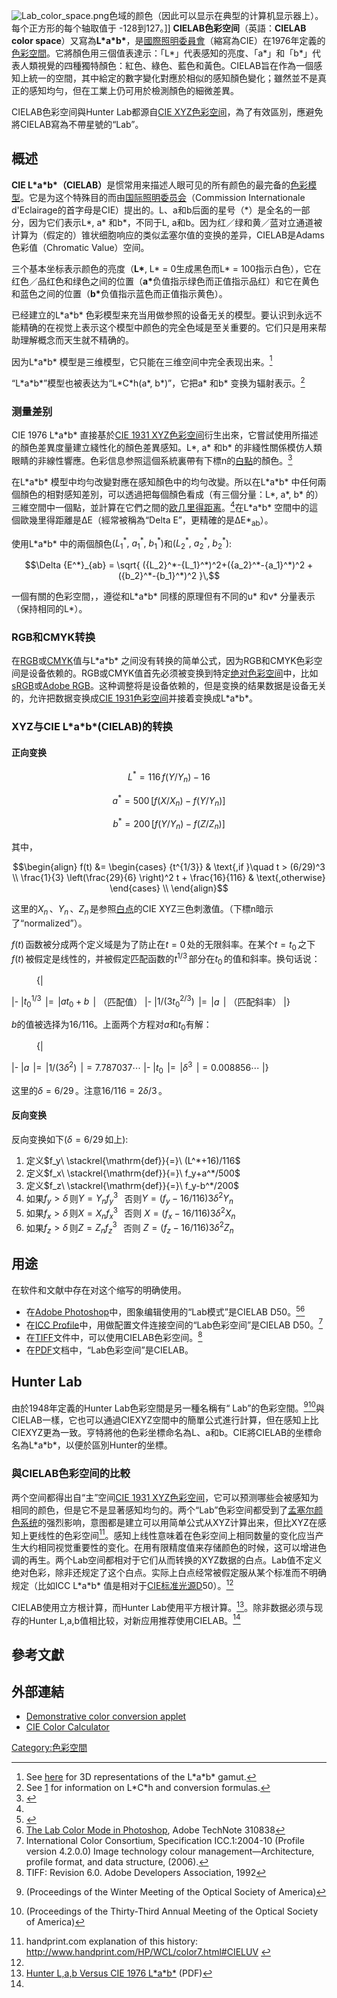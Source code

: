 {{copyedit|for=标点|time=2021-01-01T11:19:58+00:00}}
[[File:Lab_color_space.png|thumb]]色域的颜色（因此可以显示在典型的计算机显示器上）。每个正方形的每个轴取值于 -128到127。]]
'''CIELAB色彩空间'''（英語：'''CIELAB color space'''）又寫為'''L*a*b*'''，是[[國際照明委員會|國際照明委員會]]（縮寫為CIE）在1976年定義的[[色彩空間|色彩空間]]。它將顏色用三個值表達示：「L*」代表感知的亮度、「a*」和「b*」代表人類視覺的四種獨特顏色：紅色、綠色、藍色和黃色。CIELAB旨在作為一個感知上統一的空間，其中給定的數字變化對應於相似的感知顏色變化；雖然並不是真正的感知均勻，但在工業上仍可用於檢測顏色的細微差異。

CIELAB色彩空间與Hunter Lab都源自[[CIE_1931色彩空間|CIE XYZ色彩空间]]，為了有效區別，應避免將CIELAB寫為不帶星號的“Lab”。

== 概述 ==
'''CIE L*a*b*（CIELAB）'''是惯常用来描述人眼可见的所有颜色的最完备的[[色彩模型|色彩模型]]。它是为这个特殊目的而由[[国际照明委员会|国际照明委员会]]（Commission Internationale d'Eclairage的首字母是CIE）提出的。L、a和b后面的星号（*）是全名的一部分，因为它们表示L*, a* 和b*，不同于L, a和b。因为红／绿和黄／蓝对立通道被计算为（假定的）锥状细胞响应的类似孟塞尔值的变换的差异，CIELAB是Adams色彩值（Chromatic Value）空间。

三个基本坐标表示颜色的亮度（'''L*''', L* = 0生成黑色而L* = 100指示白色），它在红色／品红色和绿色之间的位置（'''a*'''负值指示绿色而正值指示品红）和它在黄色和蓝色之间的位置（'''b*'''负值指示蓝色而正值指示黄色）。

已经建立的L*a*b* 色彩模型来充当用做参照的设备无关的模型。要认识到永远不能精确的在视觉上表示这个模型中颜色的完全色域是至关重要的。它们只是用来帮助理解概念而天生就不精确的。

因为L*a*b* 模型是三维模型，它只能在三维空间中完全表现出来。<ref>See [http://www.brucelindbloom.com/index.html?WorkingSpaceInfo.html here] {{Wayback|url=http://www.brucelindbloom.com/index.html?WorkingSpaceInfo.html |date=20131002132220 }} for 3D representations of the L*a*b* gamut.</ref>

“L*a*b*”模型也被表达为“L*C*h(a*, b*)”，它把a* 和b* 变换为辐射表示。<ref>See [http://en.wikipedia.org/wiki/Saturation_(color_theory)] {{Wayback|url=http://en.wikipedia.org/wiki/Saturation_(color_theory) |date=20201114000553 }} for information on L*C*h and conversion formulas.</ref>

=== 测量差别 ===
CIE 1976 L*a*b* 直接基於[[CIE1931色彩空间|CIE 1931 XYZ色彩空间]]衍生出來，它嘗試使用{{link-en|MacAdam橢圓|MacAdam ellipse}}所描述的顏色差異度量建立綫性化的顏色差異感知。L*, a* 和b* 的非綫性關係模仿人類眼睛的非線性響應。色彩信息参照這個系統裏帶有下標n的[[白點|白點]]的顏色。<ref name="Jain89">{{cite book|title="Fundamentals of Digital Image Processing"|author="Anil K. Jain"|pages=p. 68, 71, 73|year=1989|publisher=[[Prentice_Hall|Prentince-Hall Inc.]]|location=New Jersey, United States of America|isbn=0-13-336165-9}}</ref>

在L*a*b* 模型中均勻改變對應在感知顏色中的均勻改變。所以在L*a*b* 中任何兩個顏色的相對感知差別，可以透過把每個顏色看成（有三個分量：L*, a*, b* 的）三維空間中一個點，並計算在它們之間的[[欧几里得距离|欧几里得距离]]。<ref name="Jain89"/>在L*a*b* 空間中的這個歐幾里得距離是ΔE（經常被稱為“Delta E”，更精確的是ΔE*<sub>ab</sub>）。

使用L*a*b* 中的兩個顏色<math>({L_1}^*,\ {a_1}^*,\ {b_1}^*)</math>和<math>({L_2}^*,\ {a_2}^*,\ {b_2}^*)</math>:

:<math>\Delta {E^*}_{ab} = \sqrt{ ({L_2}^*-{L_1}^*)^2+({a_2}^*-{a_1}^*)^2 + ({b_2}^*-{b_1}^*)^2 }\,</math>

一個有關的色彩空間，{{link-en|CIELUV色彩空間|CIELUV|CIE 1976 (L*, u*, v*)}}，遵從和L*a*b* 同樣的原理但有不同的u* 和v* 分量表示（保持相同的L*）。

=== RGB和CMYK转换 ===
在[[RGB|RGB]]或[[CMYK|CMYK]]值与L*a*b* 之间没有转换的简单公式，因为RGB和CMYK色彩空间是设备依赖的。RGB或CMYK值首先必须被变换到特定[[绝对色彩空间|绝对色彩空间]]中，比如[[sRGB色彩空间|sRGB]]或[[Adobe_RGB色彩空间|Adobe RGB]]。这种调整将是设备依赖的，但是变换的结果数据是设备无关的，允许把数据变换成[[CIE_1931色彩空间|CIE 1931色彩空间]]并接着变换成L*a*b*。

=== XYZ与CIE L*a*b*(CIELAB)的转换 ===
==== 正向变换 ====
:<math>L^* = 116\,f(Y/Y_n) - 16</math>
:<math>a^* = 500\,[f(X/X_n) - f(Y/Y_n)]</math>
:<math>b^* = 200\,[f(Y/Y_n) - f(Z/Z_n)]</math>

其中，
:<math>\begin{align}
  f(t) &= \begin{cases}
    {t^{1/3}} & \text{,if }\quad t > (6/29)^3 \\
    \frac{1}{3} \left(\frac{29}{6} \right)^2 t + \frac{16}{116} & \text{,otherwise}
  \end{cases} \\
\end{align}</math>


这里的<math>X_n \,</math>、<math>Y_n \,</math>、<math>Z_n \,</math>是参照[[白点|白点]]的CIE XYZ三色刺激值。（下標n暗示了“normalized”）。

<math>f(t) \,</math>函数被分成两个定义域是为了防止在<math>t=0 \,</math>处的无限斜率。在某个<math>t=t_0 \,</math>之下<math>f(t) \,</math>被假定是线性的，并被假定匹配函数的<math>t^{1/3} \,</math>部分在<math>t_0 \,</math>的值和斜率。换句话说：

:{|
|-
|<math>t_0^{1/3}\,</math>
|<math>=\,</math>
|<math>a t_0 + b\,</math>
|    （匹配值）
|-
|<math>1/(3t_0^{2/3})\,</math>
|<math>=\,</math>
|<math>a\,</math>
|    （匹配斜率）
|}

<math>b</math>的值被选择为16/116。上面两个方程对<math>a</math>和<math>t_0</math>有解：

:{|
|-
|<math>a\,</math>
|<math>=\,</math>
|<math>1/(3\delta^2)\,</math>
|<math>= 7.787037\cdots</math>
|-
|<math>t_0\,</math>
|<math>=\,</math>
|<math>\delta^3\,</math>
|<math>= 0.008856\cdots</math>
|}

这里的<math>\delta=6/29 \,</math>。注意<math>16/116=2\delta/3 \,</math>。

==== 反向变换 ====
反向变换如下(<math>\delta=6/29 \,</math>如上):

# 定义<math>f_y\ \stackrel{\mathrm{def}}{=}\  (L^*+16)/116</math>
# 定义<math>f_x\ \stackrel{\mathrm{def}}{=}\  f_y+a^*/500</math>
# 定义<math>f_z\ \stackrel{\mathrm{def}}{=}\  f_y-b^*/200</math>
# 如果<math>f_y > \delta\,</math>则<math>Y=Y_nf_y^3\,</math>  否则<math>Y=(f_y-16/116)3\delta^2Y_n\,</math>
# 如果<math>f_x > \delta\,</math>则<math>X=X_nf_x^3\,</math>  否则  <math>X=(f_x-16/116)3\delta^2X_n\,</math>
# 如果<math>f_z > \delta\,</math>则<math>Z=Z_nf_z^3\,</math>  否则  <math>Z=(f_z-16/116)3\delta^2Z_n\,</math>

== 用途 ==
在软件和文献中存在对这个缩写的明确使用。
* 在[[Adobe_Photoshop|Adobe Photoshop]]中，图象编辑使用的“Lab模式”是CIELAB D50。<ref name="margulis">{{cite book|last=Margulis|first=Dan|title=Photoshop Lab Color: The Canyon Conundrum and Other Adventures in the Most Powerful Colorspace|publisher=Peachpit ; Pearson Education|year=2006|isbn=0-321-35678-0|location=Berkeley, Calif. : London}}</ref><ref>[https://web.archive.org/web/20081207061220/http://kb.adobe.com/selfservice/viewContent.do?externalId=310838 The Lab Color Mode in Photoshop], Adobe TechNote 310838</ref>
* 在[[ICC_Profile|ICC Profile]]中，用做配置文件连接空间的“Lab色彩空间”是CIELAB D50。<ref name="ICC4">International Color Consortium, Specification ICC.1:2004-10 (Profile version 4.2.0.0) Image technology colour management—Architecture, profile format, and data structure, (2006).</ref>
* 在[[TIFF|TIFF]]文件中，可以使用CIELAB色彩空间。<ref name="TIFF6">TIFF: Revision 6.0. Adobe Developers Association, 1992</ref>
* 在[[PDF|PDF]]文档中，“Lab色彩空间”是CIELAB。

== Hunter Lab ==
由{{link-en|理查·亨特|Richard S. Hunter}}於1948年定義的Hunter Lab色彩空間是另一種名稱有“ Lab”的色彩空間。<ref name="Hunter1948a2">{{cite journal|last=Hunter|first=Richard Sewall|date=July 1948|title=Photoelectric Color-Difference Meter|url=http://www.opticsinfobase.org/abstract.cfm?URI=josa-38-7-651|journal=[[JOSA|JOSA]]|volume=38|issue=7|pages=661|access-date=2021-01-15|archive-date=2019-12-12|archive-url=https://web.archive.org/web/20191212155523/http://www.opticsinfobase.org/abstract.cfm?URI=josa-38-7-651|dead-url=no}} (Proceedings of the Winter Meeting of the Optical Society of America)</ref><ref name="Hunter1948b2">{{cite journal|last=Hunter|first=Richard Sewall|date=December 1948|title=Accuracy, Precision, and Stability of New Photo-electric Color-Difference Meter|url=http://www.opticsinfobase.org/abstract.cfm?URI=josa-38-12-1092|journal=[[JOSA|JOSA]]|volume=38|issue=12|pages=1094|access-date=2021-01-15|archive-date=2019-12-12|archive-url=https://web.archive.org/web/20191212155528/http://www.opticsinfobase.org/abstract.cfm?URI=josa-38-12-1092|dead-url=no}} (Proceedings of the Thirty-Third Annual Meeting of the Optical Society of America)</ref>與CIELAB一樣，它也可以通過CIEXYZ空間中的簡單公式進行計算，但在感知上比CIEXYZ更為一致。亨特將他的色彩坐標命名為L、a和b。CIE將CIELAB的坐標命名為L*a*b*，以便於區別Hunter的坐標。

===與CIELAB色彩空间的比較===
两个空间都得出自“主”空间[[CIE1931色彩空间|CIE 1931 XYZ色彩空间]]，它可以预测哪些{{link-en|光谱功率分布|Spectral power distribution}}会被感知为相同的颜色，但是它不是显著感知均匀的。两个“Lab”色彩空间都受到了[[孟塞尔颜色系统|孟塞尔颜色系统]]的强烈影响，意图都是建立可以用简单公式从XYZ计算出来，但比XYZ在感知上更线性的色彩空间<ref>handprint.com explanation of this history: http://www.handprint.com/HP/WCL/color7.html#CIELUV {{Wayback|url=http://www.handprint.com/HP/WCL/color7.html#CIELUV |date=20070427093932 }}</ref>。感知上线性意味着在色彩空间上相同数量的变化应当产生大约相同视觉重要性的变化。在用有限精度值来存储颜色的时候，这可以增进色调的再生。两个Lab空间都相对于它们从而转换的XYZ数据的白点。Lab值不定义绝对色彩，除非还规定了这个白点。实际上白点经常被假定服从某个标准而不明确规定（比如ICC L*a*b* 值是相对于[[标准光源|CIE标准光源]]D50）。<ref name="ICC4"/>

CIELAB使用立方根计算，而Hunter Lab使用平方根计算。<ref name="versus">[http://www.hunterlab.com/appnotes/an02_01.pdf Hunter L,a,b Versus CIE 1976 L*a*b*] {{Wayback|url=http://www.hunterlab.com/appnotes/an02_01.pdf |date=20070928151739 }} (PDF)</ref>。除非数据必须与现存的Hunter L,a,b值相比较，对新应用推荐使用CIELAB。<ref name="versus"/>

== 參考文獻 ==
<div class="references-small">
<references />
</div>

== 外部連結 ==
* [http://www.cs.rit.edu/~ncs/color/a_spaces.html Demonstrative color conversion applet] {{Wayback|url=http://www.cs.rit.edu/~ncs/color/a_spaces.html |date=20070630200155 }}
* [http://www.brucelindbloom.com/ColorCalculator.html CIE Color Calculator] {{Wayback|url=http://www.brucelindbloom.com/ColorCalculator.html |date=20080428030039 }}

{{色彩空間}}

[[Category:色彩空間|Category:色彩空間]]